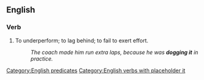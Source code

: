 ==English==

===Verb===
{{en-verb|dogs it|dogging it|dogged it}}

# {{lb|en|slang}} To underperform; to lag behind; to fail to exert effort.
#: ''The coach made him run extra laps, because he was '''dogging it''' in practice.''

[[Category:English predicates]]
[[Category:English verbs with placeholder it]]